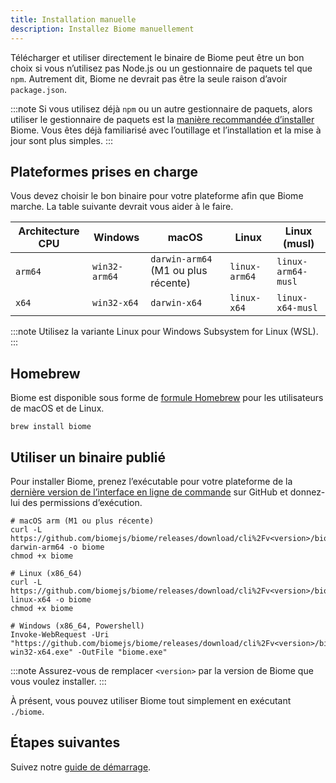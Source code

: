 ```yaml
---
title: Installation manuelle
description: Installez Biome manuellement
---
```


Télécharger et utiliser directement le binaire de Biome peut être un bon choix si vous n’utilisez pas Node.js ou un gestionnaire de paquets tel que `npm`.
Autrement dit, Biome ne devrait pas être la seule raison d’avoir `package.json`.

:::note
Si vous utilisez déjà `npm` ou un autre gestionnaire de paquets, alors utiliser le gestionnaire de paquets est la [manière recommandée d’installer](/fr/guides/getting-started#installation) Biome.
Vous êtes déjà familiarisé avec l’outillage et l’installation et la mise à jour sont plus simples.
:::

## Plateformes prises en charge

Vous devez choisir le bon binaire pour votre plateforme afin que Biome marche. La table suivante devrait vous aider à le faire.

| Architecture CPU | Windows       | macOS                               | Linux         | Linux (musl)       |
| ---------------- | ------------- | ----------------------------------- | ------------- | ------------------ |
| `arm64`          | `win32-arm64` | `darwin-arm64` (M1 ou plus récente) | `linux-arm64` | `linux-arm64-musl` |
| `x64`            | `win32-x64`   | `darwin-x64`                        | `linux-x64`   | `linux-x64-musl`   |

:::note
Utilisez la variante Linux pour Windows Subsystem for Linux (WSL).
:::

## Homebrew

Biome est disponible sous forme de [formule Homebrew](https://formulae.brew.sh/formula/biome) pour les utilisateurs de macOS et de Linux.

```shell
brew install biome
```

## Utiliser un binaire publié

Pour installer Biome, prenez l’exécutable pour votre plateforme de la [dernière version de l’interface en ligne de commande](https://github.com/biomejs/biome/releases) sur GitHub et donnez-lui des permissions d’exécution.

```shell
# macOS arm (M1 ou plus récente)
curl -L https://github.com/biomejs/biome/releases/download/cli%2Fv<version>/biome-darwin-arm64 -o biome
chmod +x biome

# Linux (x86_64)
curl -L https://github.com/biomejs/biome/releases/download/cli%2Fv<version>/biome-linux-x64 -o biome
chmod +x biome

# Windows (x86_64, Powershell)
Invoke-WebRequest -Uri "https://github.com/biomejs/biome/releases/download/cli%2Fv<version>/biome-win32-x64.exe" -OutFile "biome.exe"
```

:::note
Assurez-vous de remplacer `<version>` par la version de Biome que vous voulez installer.
:::

À présent, vous pouvez utiliser Biome tout simplement en exécutant `./biome`.

## Étapes suivantes

Suivez notre [guide de démarrage](/fr/guides/getting-started/).
